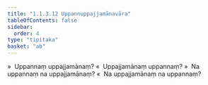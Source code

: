 ```yaml
---
title: "1.1.3.12 Uppannuppajjamānavāra"
tableOfContents: false
sidebar:
  order: 4
type: "tipitaka"
basket: "ab"
---
```



<DynamicBreadcrumb />

<Division number="58">

<Paragraph number="242">
»  Uppannaṃ uppajjamānaṃ?
</Paragraph>

<Paragraph number="243">
«  Uppajjamānaṃ uppannaṃ?
</Paragraph>

<Paragraph number="244">
»  Na uppannaṃ na uppajjamānaṃ?
</Paragraph>

<Paragraph number="245">
«  Na uppajjamānaṃ na uppannaṃ?
</Paragraph>
</Division>